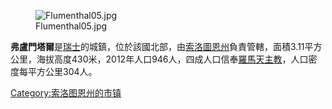 [[Image:Flumenthal05.jpg|right]]

'''弗盧門塔爾'''是[[瑞士|瑞士]]的城鎮，位於該國北部，由[[索洛圖恩州|索洛圖恩州]]負責管轄，面積3.11平方公里，海拔高度430米，2012年人口946人，四成人口信奉[[羅馬天主教|羅馬天主教]]，人口密度每平方公里304人。

{{Switzerland-geo-stub}}
[[Category:索洛图恩州的市镇|Category:索洛图恩州的市镇]]
